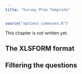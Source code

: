 ```yaml
---
title: "Survey Plan Template"
---
```


```r
source("options_communes.R")
```

<div class="important">
This chapter is not written yet.
</div>

##  The XLSFORM format


##  Filtering the questions